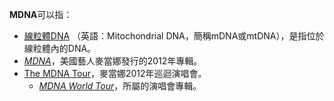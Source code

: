 '''MDNA'''可以指：
* [[線粒體DNA|線粒體DNA]] （英語：Mitochondrial DNA，簡稱mDNA或mtDNA），是指位於線粒體內的DNA。
*''[[MDNA|MDNA]]''，美國藝人麥當娜發行的2012年專輯。
* [[The_MDNA_Tour|The MDNA Tour]]，麥當娜2012年巡迴演唱會。
** ''[[MDNA_World_Tour|MDNA World Tour]]''，所屬的演唱會專輯。
{{disambiguation}}
